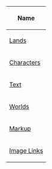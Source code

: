 {| class="wikitable sortable plainlinks"
! Name
|-
|[[Lands]]
|-
|[[Characters]]
|-
|[[Text]]
|-
|[[Worlds]]
|-
|[[Markup]]
|-
|[[Image Links]]
|}
